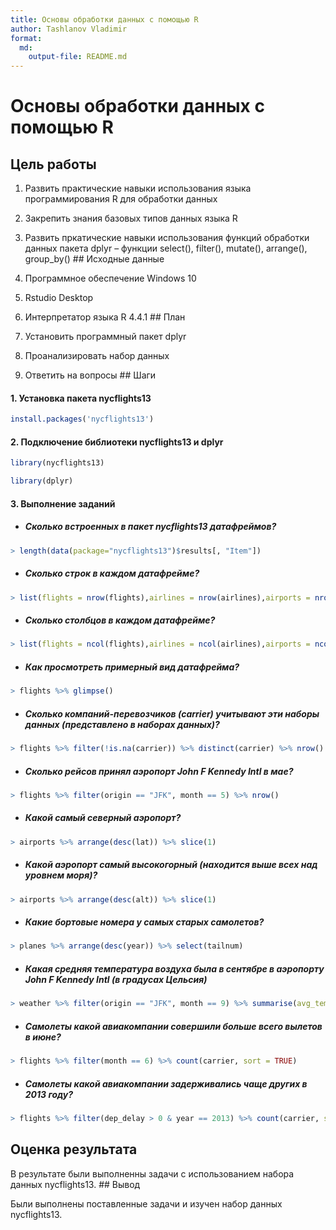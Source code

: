 ```yaml
---
title: Основы обработки данных с помощью R
author: Tashlanov Vladimir
format:
  md:
    output-file: README.md
---
```

# Основы обработки данных с помощью R

## Цель работы

1. Развить практические навыки использования языка программирования R для обработки данных 
2. Закрепить знания базовых типов данных языка R 
3. Развить пркатические навыки использования функций обработки данных пакета dplyr – функции select(), filter(), mutate(), arrange(), group_by()
## Исходные данные

1. Программное обеспечение Windows 10
2. Rstudio Desktop
3. Интерпретатор языка R 4.4.1
## План

1. Установить программный пакет dplyr
2. Проанализировать набор данных
3. Ответить на вопросы
## Шаги

#### 1. Установка пакета nycflights13
```r
install.packages('nycflights13')
```
#### 2. Подключение библиотеки nycflights13 и dplyr
```r
library(nycflights13)
```
```r
library(dplyr)
```
#### 3. Выполнение заданий

* ##### Сколько встроенных в пакет nycflights13 датафреймов?
```r
> length(data(package="nycflights13")$results[, "Item"])
```
* ##### Сколько строк в каждом датафрейме?
```r
> list(flights = nrow(flights),airlines = nrow(airlines),airports = nrow(airports),planes = nrow(planes),weather = nrow(weather))
```
* ##### Сколько столбцов в каждом датафрейме?
```r
> list(flights = ncol(flights),airlines = ncol(airlines),airports = ncol(airports),planes = ncol(planes),weather = ncol(weather))
```
* ##### Как просмотреть примерный вид датафрейма?
```r
> flights %>% glimpse()
```
* ##### Сколько компаний-перевозчиков (carrier) учитывают эти наборы данных (представлено в наборах данных)?
```r
> flights %>% filter(!is.na(carrier)) %>% distinct(carrier) %>% nrow()
```
* ##### Сколько рейсов принял аэропорт John F Kennedy Intl в мае?
```r
> flights %>% filter(origin == "JFK", month == 5) %>% nrow()
```
* ##### Какой самый северный аэропорт?
```r
> airports %>% arrange(desc(lat)) %>% slice(1)
```
* ##### Какой аэропорт самый высокогорный (находится выше всех над уровнем моря)?
```r
> airports %>% arrange(desc(alt)) %>% slice(1)
```
* ##### Какие бортовые номера у самых старых самолетов?
```r
> planes %>% arrange(desc(year)) %>% select(tailnum)
```
* ##### Какая средняя температура воздуха была в сентябре в аэропорту John F Kennedy Intl (в градусах Цельсия)
```r
> weather %>% filter(origin == "JFK", month == 9) %>% summarise(avg_temp = mean((temp - 32) * 5 / 9, na.rm = TRUE))
```
* ##### Самолеты какой авиакомпании совершили больше всего вылетов в июне?
```r
> flights %>% filter(month == 6) %>% count(carrier, sort = TRUE)
```
* ##### Самолеты какой авиакомпании задерживались чаще других в 2013 году?
```r
> flights %>% filter(dep_delay > 0 & year == 2013) %>% count(carrier, sort = TRUE)
```
## Оценка результата

В результате были выполненны задачи с использованием набора данных nycflights13.
## Вывод

Были выполнены поставленные задачи и изучен набор данных nycflights13.
